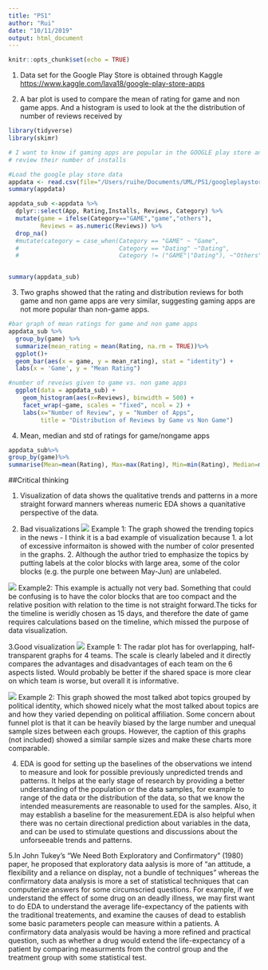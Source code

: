 ```yaml
---
title: "PS1"
author: "Rui"
date: "10/11/2019"
output: html_document
---
```


```r
knitr::opts_chunk$set(echo = TRUE)
```

1. Data set for the Google Play Store is obtained through Kaggle <https://www.kaggle.com/lava18/google-play-store-apps>

2. A bar plot is used to compare the mean of rating for game and non game apps. And a histogram is used to look at the the distribution of number of reviews received by 

``` r
library(tidyverse)
library(skimr)

# I want to know if gaming apps are popular in the GOOGLE play store and 
# review their number of installs

#Load the google play store data 
appdata <- read.csv(file="/Users/ruihe/Documents/UML/PS1/googleplaystore.csv")
summary(appdata)

appdata_sub <-appdata %>%
  dplyr::select(App, Rating,Installs, Reviews, Category) %>%
  mutate(game = ifelse(Category=="GAME","game","others"),
         Reviews = as.numeric(Reviews)) %>%
  drop_na()
  #mutate(category = case_when(Category == "GAME" ~ "Game",
  #                            Category == "Dating" ~"Dating",
  #                            Category != ("GAME"|"Dating"), ~"Others")) %>%


summary(appdata_sub)
```

3. Two graphs showed that the rating and distribution reviews for both game and non game apps are very similar, suggesting gaming apps are not more popular than non-game apps.

``` r
#bar graph of mean ratings for game and non game apps
appdata_sub %>%
  group_by(game) %>%
  summarize(mean_rating = mean(Rating, na.rm = TRUE))%>%
  ggplot()+
  geom_bar(aes(x = game, y = mean_rating), stat = "identity") +
  labs(x = 'Game', y = "Mean Rating")

#number of reveiws given to game vs. non game apps
  ggplot(data = appdata_sub) + 
    geom_histogram(aes(x=Reviews), binwidth = 500) +
    facet_wrap(~game, scales = "fixed", ncol = 2) +
    labs(x="Number of Review", y = "Number of Apps",
         title = "Distribution of Reviews by Game vs Non Game")

```

4. Mean, median and std of ratings for game/nongame apps
``` r

appdata_sub%>%
group_by(game)%>% 
summarise(Mean=mean(Rating), Max=max(Rating), Min=min(Rating), Median=median(Rating), Std=sd(Rating))

```
##Critical thinking

1. Visualization of data shows the qualitative trends and patterns in a more straight forward manners whereas numeric EDA shows a quanitative perspective of the data. 

2. Bad visualizations 
![](/Users/ruihe/Documents/UML/PS1/bad1.png)
Example 1: The graph showed the trending topics in the news - I think it is a bad example of visualization because 1. a lot of excessive informaiton is showed with the number of color presented in the graphs. 2. Although the author tried to emphasize the topics by putting labels at the color blocks with large area, some of the color blocks (e.g. the purple one between May-Jun) are unlabeled. 

![](/Users/ruihe/Documents/UML/PS1/bad2.png)
Example2: This example is actually not very bad. Something that could be confusing is to have the color blocks that are too compact and the relative position with relation to the time is not straight forward.The ticks for the timeline is weridly chosen as 15 days, and therefore the date of game requires calculations based on the timeline, which missed the purpose of data visualization. 

3.Good visualization
![](/Users/ruihe/Documents/UML/PS1/good1.png)
Example 1: The radar plot has for overlapping, half-transparent graphs for 4 teams. The scale is clearly labeled and it directly compares the advantages and disadvantages of each team on the 6 aspects listed. Would probably be better if the shared space is more clear on which team is worse, but overall it is informative. 

![](/Users/ruihe/Documents/UML/PS1/good2.png)
Example 2: This graph showed the most talked abot topics grouped by political identity, which showed nicely what the most talked about topics are and how they varied depending on political affiliation. Some concern about funnel plot is that it can be heavily biased by the large number and unequal sample sizes between each groups. However, the caption of this graphs (not included) showed a similar sample sizes and make these charts more comparable.  

4. EDA is good for setting up the baselines of the observations we intend to measure and look for possible previously unpredicted trends and patterns. It helps at the early stage of research by providing a better understanding of the population or the data samples, for example to range of the data or the distribution of the data, so that we know the intended measurements are reasonable to used for the samples. Also, it may establish a baseline for the measurement.EDA is also helpful when there was no certain directional prediction about variables in the data, and can be used to stimulate questions and discussions about the unforseeable trends and patterns.

5.In John Tukey's "We Need Both Exploratory and Confirmatory" (1980) paper, he proposed that exploratory data aalysis is more of "an attitude, a flexibility and a reliance on display, not a bundle of techniques" whereas the confirmatory data analysis is more a set of statistical techniques that can computerize answers for some circumscried questions. 
For example, if we understand the effect of some drug on an deadly illness, we may first want to do EDA to understand the average life-expectancy of the patients with the traditional treatements, and examine the causes of dead to establish some basic parameters people can measure within a patients. A confirmatory data analyasis would be having a more refined and practical question, such as whether a drug would extend the life-expectancy of a patient by comparing measurments from the control group and the treatment group with some statistical test. 

